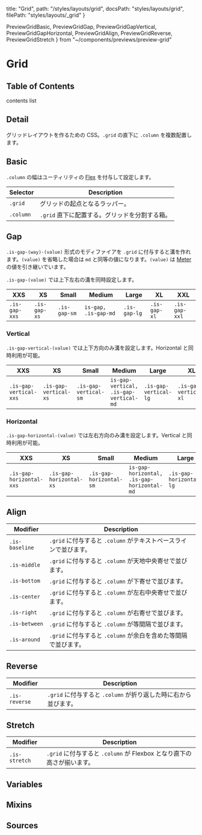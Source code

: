   title: "Grid",
  path: "/styles/layouts/grid",
  docsPath: "styles/layouts/grid",
  filePath: "styles/layouts/_grid"
}

  PreviewGridBasic,
  PreviewGridGap,
  PreviewGridGapVertical,
  PreviewGridGapHorizontal,
  PreviewGridAlign,
  PreviewGridReverse,
  PreviewGridStretch
} from "~/components/previews/preview-grid"

# Grid

## Table of Contents

contents list

## Detail

グリッドレイアウトを作るための CSS。`.grid` の直下に `.column` を複数配置します。

## Basic

`.column` の幅はユーティリティの [Flex](/styles/utilities/flex) を付与して設定します。

<PreviewGridBasic />

| Selector  | Description                                    |
| --------- | ---------------------------------------------- |
| `.grid`   | グリッドの起点となるラッパー。                 |
| `.column` | `.grid` 直下に配置する。グリッドを分割する箱。 |

## Gap

`.is-gap-(way)-(value)` 形式のモディファイアを `.grid` に付与すると溝を作れます。`(value)` を省略した場合は `md` と同等の値になります。`(value)` は [Meter](/configs/variables/meter) の値を引き継いでいます。

`.is-gap-(value)` では上下左右の溝を同時設定します。

<PreviewGridGap />

| XXS           | XS           | Small        | Medium               | Large        | XL           | XXL           |
| ------------- | ------------ | ------------ | -------------------- | ------------ | ------------ | ------------- |
| `.is-gap-xxs` | `.is-gap-xs` | `.is-gap-sm` | `is-gap, .is-gap-md` | `.is-gap-lg` | `.is-gap-xl` | `.is-gap-xxl` |

### Vertical

`.is-gap-vertical-(value)` では上下方向のみ溝を設定します。Horizontal と同時利用が可能。

<PreviewGridGapVertical />

| XXS                    | XS                    | Small                 | Medium                                 | Large                 | XL                    | XXL                    |
| ---------------------- | --------------------- | --------------------- | -------------------------------------- | --------------------- | --------------------- | ---------------------- |
| `.is-gap-vertical-xxs` | `.is-gap-vertical-xs` | `.is-gap-vertical-sm` | `is-gap-vertical, .is-gap-vertical-md` | `.is-gap-vertical-lg` | `.is-gap-vertical-xl` | `.is-gap-vertical-xxl` |

### Horizontal

`.is-gap-horizontal-(value)` では左右方向のみ溝を設定します。Vertical と同時利用が可能。

<PreviewGridGapHorizontal />

| XXS                      | XS                      | Small                   | Medium                                     | Large                   | XL                      | XXL                      |
| ------------------------ | ----------------------- | ----------------------- | ------------------------------------------ | ----------------------- | ----------------------- | ------------------------ |
| `.is-gap-horizontal-xxs` | `.is-gap-horizontal-xs` | `.is-gap-horizontal-sm` | `is-gap-horizontal, .is-gap-horizontal-md` | `.is-gap-horizontal-lg` | `.is-gap-horizontal-xl` | `.is-gap-horizontal-xxl` |

## Align

<PreviewGridAlign />

| Modifier       | Description                                                       |
| -------------- | ----------------------------------------------------------------- |
| `.is-baseline` | `.grid` に付与すると `.column` がテキストベースラインで並びます。 |
| `.is-middle`   | `.grid` に付与すると `.column` が天地中央寄せで並びます。         |
| `.is-bottom`   | `.grid` に付与すると `.column` が下寄せで並びます。               |
| `.is-center`   | `.grid` に付与すると `.column` が左右中央寄せで並びます。         |
| `.is-right`    | `.grid` に付与すると `.column` が右寄せで並びます。               |
| `.is-between`  | `.grid` に付与すると `.column` が等間隔で並びます。               |
| `.is-around`   | `.grid` に付与すると `.column` が余白を含めた等間隔で並びます。   |

## Reverse

<PreviewGridReverse />

| Modifier      | Description                                                     |
| ------------- | --------------------------------------------------------------- |
| `.is-reverse` | `.grid` に付与すると `.column` が折り返した時に右から並びます。 |

## Stretch

<PreviewGridStretch />

| Modifier      | Description                                                            |
| ------------- | ---------------------------------------------------------------------- |
| `.is-stretch` | `.grid` に付与すると `.column` が Flexbox となり直下の高さが揃います。 |

## Variables

<PreviewVariablesSingle filePath={meta.filePath} viewCompiled={true} />

## Mixins

<PreviewMixins filePath={meta.filePath} />

## Sources

<PreviewSources
  title={meta.title}
  docsPath={meta.docsPath}
  scssPath={meta.filePath}
/>
